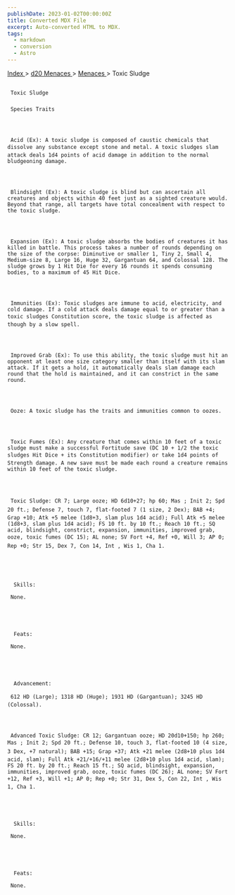 ```yaml
---
publishDate: 2023-01-02T00:00:00Z
title: Converted MDX File
excerpt: Auto-converted HTML to MDX.
tags:
  - markdown
  - conversion
  - Astro
---
```


[
Index
](-index) >
[
d20 Menaces
](menaces-d20-index) >
[
Menaces
](menaces-d20-menaces-index) > Toxic Sludge

##

     Toxic Sludge

###

     Species Traits




     Acid (Ex): A toxic sludge is composed of caustic chemicals that dissolve any substance except stone and metal. A toxic sludges slam attack deals 1d4 points of acid damage in addition to the normal bludgeoning damage.




     Blindsight (Ex): A toxic sludge is blind but can ascertain all creatures and objects within 40 feet just as a sighted creature would. Beyond that range, all targets have total concealment with respect to the toxic sludge.




     Expansion (Ex): A toxic sludge absorbs the bodies of creatures it has killed in battle. This process takes a number of rounds depending on the size of the corpse: Diminutive or smaller 1, Tiny 2, Small 4, Medium-size 8, Large 16, Huge 32, Gargantuan 64, and Colossal 128. The sludge grows by 1 Hit Die for every 16 rounds it spends consuming bodies, to a maximum of 45 Hit Dice.




     Immunities (Ex): Toxic sludges are immune to acid, electricity, and cold damage. If a cold attack deals damage equal to or greater than a toxic sludges Constitution score, the toxic sludge is affected as though by a slow spell.




     Improved Grab (Ex): To use this ability, the toxic sludge must hit an opponent at least one size category smaller than itself with its slam attack. If it gets a hold, it automatically deals slam damage each round that the hold is maintained, and it can constrict in the same round.




     Ooze: A toxic sludge has the traits and immunities common to oozes.




     Toxic Fumes (Ex): Any creature that comes within 10 feet of a toxic sludge must make a successful Fortitude save (DC 10 + 1/2 the toxic sludges Hit Dice + its Constitution modifier) or take 1d4 points of Strength damage. A new save must be made each round a creature remains within 10 feet of the toxic sludge.




     Toxic Sludge: CR 7; Large ooze; HD 6d10+27; hp 60; Mas ; Init 2; Spd 20 ft.; Defense 7, touch 7, flat-footed 7 (1 size, 2 Dex); BAB +4; Grap +10; Atk +5 melee (1d8+3, slam plus 1d4 acid); Full Atk +5 melee (1d8+3, slam plus 1d4 acid); FS 10 ft. by 10 ft.; Reach 10 ft.; SQ acid, blindsight, constrict, expansion, immunities, improved grab, ooze, toxic fumes (DC 15); AL none; SV Fort +4, Ref +0, Will 3; AP 0; Rep +0; Str 15, Dex 7, Con 14, Int , Wis 1, Cha 1.





      Skills:

     None.





      Feats:

     None.





      Advancement:

     612 HD (Large); 1318 HD (Huge); 1931 HD (Gargantuan); 3245 HD (Colossal).




     Advanced Toxic Sludge: CR 12; Gargantuan ooze; HD 20d10+150; hp 260; Mas ; Init 2; Spd 20 ft.; Defense 10, touch 3, flat-footed 10 (4 size, 3 Dex, +7 natural); BAB +15; Grap +37; Atk +21 melee (2d8+10 plus 1d4 acid, slam); Full Atk +21/+16/+11 melee (2d8+10 plus 1d4 acid, slam); FS 20 ft. by 20 ft.; Reach 15 ft.; SQ acid, blindsight, expansion, immunities, improved grab, ooze, toxic fumes (DC 26); AL none; SV Fort +12, Ref +3, Will +1; AP 0; Rep +0; Str 31, Dex 5, Con 22, Int , Wis 1, Cha 1.





      Skills:

     None.





      Feats:

     None.
